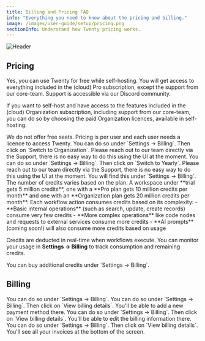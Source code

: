 ```yaml
---
title: Billing and Pricing FAQ
info: "Everything you need to know about the pricing and billing."
image: /images/user-guide/setup/pricing.png
sectionInfo: Understand how Twenty pricing works.
---
```

<Frame>
  <img src="/images/user-guide/setup/pricing.png" alt="Header" />
</Frame>

## Pricing

<AccordionGroup>
<Accordion title="Can I use Twenty for free while self-hosting?">
Yes, you can use Twenty for free while self-hosting. You will get access to everything included in the (cloud) Pro subscription, except the support from our core-team. Support is accessible via our Discord community.

If you want to self-host and have access to the features included in the (cloud) Organization subscription, including support from our core-team, you can do so by choosing the paid Organization licences, available in self-hosting.
</Accordion>

<Accordion title="Do you offer free seats for view-only users?">
We do not offer free seats. Pricing is per user and each user needs a licence to access Twenty.
</Accordion>

<Accordion title="Where can I switch my subscription to the Organization plan?">
You can do so under `Settings → Billing`. Then click on `Switch to Organization`.
</Accordion>

<Accordion title="Where can I switch my subscription to the Pro plan?">
Please reach out to our team directly via the Support, there is no easy way to do this using the UI at the moment.
</Accordion>

<Accordion title="Where can I switch my subscription to Yearly?">
You can do so under `Settings → Billing`. Then click on `Switch to Yearly`.
</Accordion>

<Accordion title="Where can I switch my subscription to Monthly?">
Please reach out to our team directly via the Support, there is no easy way to do this using the UI at the moment.
</Accordion>

<Accordion title="Where can I see my credit usage?">
You will find this under `Settings → Billing`.
</Accordion>

<Accordion title="How many workflow credits do we have?">
The number of credits varies based on the plan. A workspace under **trial gets 5 million credits**, one with a **Pro plan gets 10 million credits per month** and one with an **Organization plan gets 20 million credits per month**.
</Accordion>

<Accordion title="How does workflow credit consumption work?">
Each workflow action consumes credits based on its complexity:
- **Basic internal operations** (such as search, update, create records) consume very few credits
- **More complex operations** like code nodes and requests to external services consume more credits
- **AI prompts** (coming soon!) will also consume more credits based on usage

Credits are deducted in real-time when workflows execute. You can monitor your usage in **Settings → Billing** to track consumption and remaining credits.
</Accordion>

<Accordion title="Can I buy more workflow credits?">
You can buy additional credits under `Settings → Billing`.
</Accordion>
</AccordionGroup>

## Billing

<AccordionGroup>
<Accordion title="Where can I manage the Billing details?">
You can do so under `Settings → Billing`.
</Accordion>

<Accordion title="Where can I update my payment method?">
You can do so under `Settings → Billing`. Then click on `View billing details`. You'll be able to add a new payment method there.
</Accordion>

<Accordion title="Where can I update my billing information?">
You can do so under `Settings → Billing`. Then click on `View billing details`. You'll be able to edit the billing information there.
</Accordion>

<Accordion title="Where can I access my invoices?">
You can do so under `Settings → Billing`. Then click on `View billing details`. You'll see all your invoices at the bottom of the screen.
</Accordion>
</AccordionGroup>

